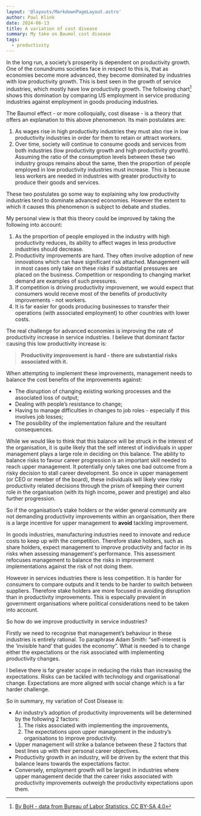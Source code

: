 ```yaml
---
layout: '@layouts/MarkdownPageLayout.astro'
author: Paul Klink
date: 2024-06-13
title: A variation of cost disease
summary: My take on Baumol cost disease
tags: 
  - productivity
---
```



In the long run, a society’s prosperity is dependent on productivity growth.  One of the conundrums societies face in respect to this is, that as economies become more advanced, they become dominated by industries with low productivity growth.  This is best seen in the growth of service industries, which mostly have low productivity growth. The following chart[^1] shows this domination by comparing US employment in service producing industries against employment in goods producing industries.

<MaxWidthImage src={usEmploymentImage} alt="Goods vs service employment in US" />

The Baumol effect - or more colloquially, cost disease - is a theory that offers an explanation to this above phenomenon.  Its main postulates are:
1. As wages rise in high productivity industries they must also rise in low productivity industries in order for them to retain or attract workers.  
1. Over time, society will continue to consume goods and services from both industries (low productivity growth and high productivity growth).  Assuming the ratio of the consumption levels between these two industry groups remains about the same, then the proportion of people employed in low productivity industries must increase.  This is because less workers are needed in industries with greater productivity to produce their goods and services.

These two postulates go some way to explaining why low productivity industries tend to dominate advanced economies. However the extent to which it causes this phenomenon is subject to debate and studies.

My personal view is that this theory could be improved by taking the following into account:
1. As the proportion of people employed in the industry with high productivity reduces, its ability to affect wages in less productive industries should decrease.
1. Productivity improvements are hard.  They often involve adoption of new innovations which can have significant risk attached.  Management will in most cases only take on these risks if substantial pressures are placed on the business.  Competition or responding to changing market demand are examples of such pressures.
1. If competition is driving productivity improvement, we would expect that consumers would receive most of the benefits of productivity improvements - not workers.
1. It is far easier for goods producing businesses to transfer their operations (with associated employment) to other countries with lower costs.

The real challenge for advanced economies is improving the rate of productivity increase in service industries.  I believe that dominant factor causing this low productivity increase is:
> **Productivity improvement is hard - there are substantial risks associated with it.**

When attempting to implement these improvements, management needs to balance the cost benefits of the improvements against:
* The disruption of changing existing working processes and the associated loss of output;
* Dealing with people’s resistance to change;
* Having to manage difficulties in changes to job roles - especially if this involves job losses;
* The possibility of the implementation failure and the resultant consequences.

While we would like to think that this balance will be struck in the interest of the organisation, it is quite likely that the self interest of individuals in upper management plays a large role in deciding on this balance.  The ability to balance risks to favour career progression is an important skill needed to reach upper management.  It potentially only takes one bad outcome from a risky decision to stall career development.  So once in upper management (or CEO or member of the board), these individuals will likely view risky productivity related decisions through the prism of keeping their current role in the organisation (with its high income, power and prestige) and also further progression.

So if the organisation’s stake holders or the wider general community are not demanding productivity improvements within an organisation, then there is a large incentive for upper management to **avoid** tackling improvement.

In goods industries, manufacturing industries need to innovate and reduce costs to keep up with the competition.  Therefore stake holders, such as share holders, expect management to improve productivity and factor in its risks when assessing management's performance.  This assessment refocuses management to balance the risks in improvement implementations against the risk of not doing them.

However in services industries there is less competition.  It is harder for consumers to compare outputs and it tends to be harder to switch between suppliers.  Therefore stake holders are more focused in avoiding disruption than in productivity improvements.  This is especially prevalent in government organisations where political considerations need to be taken into account.

So how do we improve productivity in service industries?

Firstly we need to recognise that management’s behaviour in these industries is entirely rational.  To paraphrase Adam Smith: “self-interest is the ‘invisible hand’ that guides the economy”.  What is needed is to change either the expectations or the risk associated with implementing productivity changes.

I believe there is far greater scope in reducing the risks than increasing the expectations.  Risks can be tackled with technology and organisational change.  Expectations are more aligned with social change which is a far harder challenge.

So in summary, my variation of Cost Disease is:
* An industry’s adoption of productivity improvements will be determined by the following 2 factors:
    1. The risks associated with implementing the improvements,
    1. The expectations upon upper management in the industry’s organisations to improve productivity.
* Upper management will strike a balance between these 2 factors that best lines up with their personal career objectives.
* Productivity growth in an industry, will be driven by the extent that this balance leans towards the expectations factor.
* Conversely, employment growth will be largest in industries where upper management decide that the career risks associated with productivity improvements outweigh the productivity expectations upon them.

[^1]: [By BoH - data from Bureau of Labor Statistics, CC BY-SA 4.0](https://commons.wikimedia.org/w/index.php?curid=75494214)
